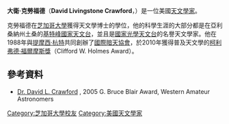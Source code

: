 '''大衛·克勞福德'''（'''David Livingstone Crawford'''，{{bd|1931年}}）是一位美國[[天文學家|天文學家]]。

克勞福德在[[芝加哥大學|芝加哥大學]]獲得天文學博士的學位，他的科學生涯的大部分都是在亞利桑納州土桑的[[基特峰國家天文台|基特峰國家天文台]]，並且是[[國家光學天文台|國家光學天文台]]的名譽天文學家。他在1988年與[[提摩西·杭特_(天文學家)|提摩西·杭特]]共同創辦了[[國際暗天協會|國際暗天協會]]，於2010年獲得普及天文學的[[柯利弗德·福爾摩斯獎|柯利弗德·福爾摩斯獎]]（Clifford W. Holmes Award）。

== 參考資料 ==
*[http://www.waa.av.org/DLCrawford_page.html Dr. David L. Crawford] {{Wayback|url=http://www.waa.av.org/DLCrawford_page.html |date=20160304100951 }}, 2005 G. Bruce Blair Award, Western Amateur Astronomers

{{DEFAULTSORT:Crawford, David Livingstone}}
[[Category:芝加哥大學校友|Category:芝加哥大學校友]]
[[Category:美國天文學家|Category:美國天文學家]]